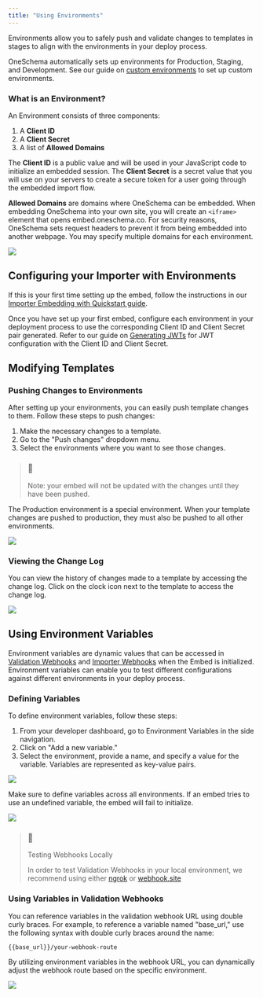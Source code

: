 ```yaml
---
title: "Using Environments"
---
```


Environments allow you to safely push and validate changes to templates in stages to align with the environments in your deploy process. 

OneSchema automatically sets up environments for Production, Staging, and Development. See our guide on [custom environments](/docs/custom-environments) to set up custom environments.

### What is an Environment?

An Environment consists of three components:

1. A **Client ID**
2. A **Client Secret**
3. A list of **Allowed Domains**

The **Client ID** is a public value and will be used in your JavaScript code to initialize an embedded session. The **Client Secret** is a secret value that you will use on your servers to create a secure token for a user going through the embedded import flow. 

**Allowed Domains** are domains where OneSchema can be embedded. When embedding OneSchema into your own site, you will create an `<iframe>` element that opens embed.oneschema.co. For security reasons, OneSchema sets request headers to prevent it from being embedded into another webpage. You may specify multiple domains for each environment. 

![](/images/079ad69-image.png)

## Configuring your Importer with Environments

If this is your first time setting up the embed, follow the instructions in our [Importer Embedding with Quickstart guide](/docs/quickstart-embedding-with-the-sdk). 

Once you have set up your first embed, configure each environment in your deployment process to use the corresponding Client ID and Client Secret pair generated. Refer to our guide on [Generating JWTs](/docs/generating-jwts) for JWT configuration with the Client ID and Client Secret.

## Modifying Templates

### Pushing Changes to Environments

After setting up your environments, you can easily push template changes to them. Follow these steps to push changes:

1. Make the necessary changes to a template.
2. Go to the "Push changes" dropdown menu.
3. Select the environments where you want to see those changes.

> ### 🚧
> 
> Note: your embed will not be updated with the changes until they have been pushed.

The Production environment is a special environment. When your template changes are pushed to production, they must also be pushed to all other environments.

![](/images/c94bd58-image.png)

### Viewing the Change Log

You can view the history of changes made to a template by accessing the change log. Click on the clock icon next to the template to access the change log.

![](/images/c479757-image.png)

## Using Environment Variables

Environment variables are dynamic values that can be accessed in [Validation Webhooks](/docs/validation-webhook) and [Importer Webhooks](/docs/importer-webhook) when the Embed is initialized. Environment variables can enable you to test different configurations against different environments in your deploy process.

### Defining Variables

To define environment variables, follow these steps:

1. From your developer dashboard, go to Environment Variables in the side navigation.
2. Click on "Add a new variable."
3. Select the environment, provide a name, and specify a value for the variable. Variables are represented as key-value pairs.

![](/images/faa33fc-image.png)

Make sure to define variables across all environments. If an embed tries to use an undefined variable, the embed will fail to initialize.

![](/images/da4c385-image.png)

> ### 📘
> 
> Testing Webhooks Locally
> 
> In order to test Validation Webhooks in your local environment, we recommend using either [ngrok](https://ngrok.com/) or [webhook.site](https://webhook.site/)

### Using Variables in Validation Webhooks

You can reference variables in the validation webhook URL using double curly braces. For example, to reference a variable named "base\_url," use the following syntax with double curly braces around the name:

`{{base_url}}/your-webhook-route`

By utilizing environment variables in the webhook URL, you can dynamically adjust the webhook route based on the specific environment.

![](/images/57e4f5a-image.png)